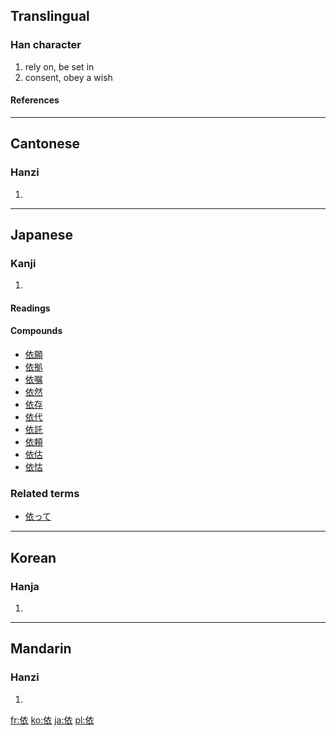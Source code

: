 ==Translingual==
===Han character===
{{Han char|rn=9|rad=人|as=06|sn=8|four=2023<sub>2</sub>|canj=人卜竹女 (OYHV)}}
# rely on, be set in
# consent, obey a wish
====References====
{{Han ref|kx=0102.180|dkj=00607|dj=0217.020|hdz=10152.080|uh=4F9D|ud=20381|bh=A8CC|bd=43212}}
----
==Cantonese==
===Hanzi===
{{yue-hanzi|jyut=|y=yi1}}
# {{defn|Cantonese}}
----
==Japanese==
===Kanji===
{{ja-kanji|grade=c|rs=人06}}
# {{defn|Japanese}}
====Readings====
{{ja-readings|on=[[い]] ([[i]]), [[え]] ([[e]])|kun=[[よる]] ([[依る]], [[yoru]])}}
====Compounds====
*[[依願]]
*[[依拠]]
*[[依嘱]]
*[[依然]]
*[[依存]]
*[[依代]]
*[[依託]]
*[[依頼]]
*[[依估]]
*[[依怙]]


===Related terms===
*[[依って]]
----
==Korean==
===Hanja===
{{ko-hanja|hangeul=의|rv=ui|mr=ŭi}}
# {{defn|Korean}}
----
==Mandarin==
===Hanzi===
{{cmn-hanzi|pin=[[yī]] ([[yi1]])|wg=i<sup>1</sup>}}
# {{defn|Mandarin}}

[[fr:依]]
[[ko:依]]
[[ja:依]]
[[pl:依]]